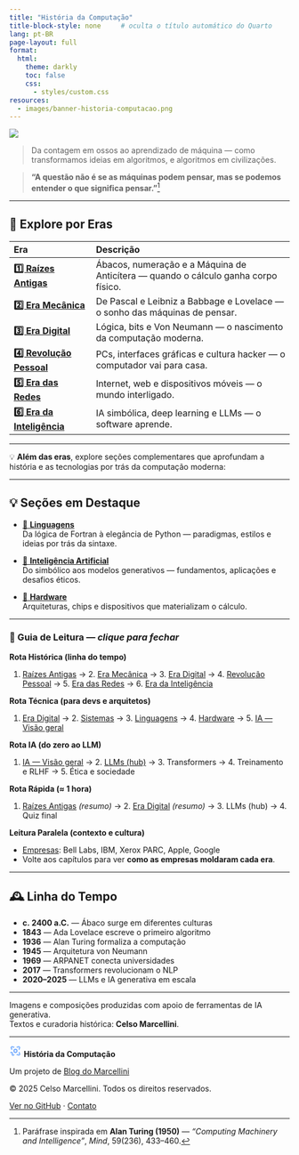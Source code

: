 ```yaml
---
title: "História da Computação"
title-block-style: none     # oculta o título automático do Quarto
lang: pt-BR
page-layout: full
format:
  html:
    theme: darkly
    toc: false
    css:
      - styles/custom.css
resources:
  - images/banner-historia-computacao.png
---
```


::: {.hero-banner}
![](images/banner-historia-computacao.png)
:::

<div class="intro-block">
> Da contagem em ossos ao aprendizado de máquina — como transformamos ideias em algoritmos, e algoritmos em civilizações.

> **“A questão não é se as máquinas podem pensar, mas se podemos entender o que significa pensar.”**[^turing]
</div>

[^turing]: Paráfrase inspirada em **Alan Turing (1950)** — *“Computing Machinery and Intelligence”*, *Mind*, 59(236), 433–460.


---

## 🧭 Explore por Eras

| Era | Descrição |
|:----|:-----------|
| [**1️⃣ Raízes Antigas**](eras/parte-1-raizes-antigas.qmd) | Ábacos, numeração e a Máquina de Anticítera — quando o cálculo ganha corpo físico. |
| [**2️⃣ Era Mecânica**](eras/parte-2-era-mecanica.qmd) | De Pascal e Leibniz a Babbage e Lovelace — o sonho das máquinas de pensar. |
| [**3️⃣ Era Digital**](eras/parte-3-era-digital.qmd) | Lógica, bits e Von Neumann — o nascimento da computação moderna. |
| [**4️⃣ Revolução Pessoal**](eras/parte-4-revolucao-pessoal.qmd) | PCs, interfaces gráficas e cultura hacker — o computador vai para casa. |
| [**5️⃣ Era das Redes**](eras/parte-5-era-das-redes.qmd) | Internet, web e dispositivos móveis — o mundo interligado. |
| [**6️⃣ Era da Inteligência**](eras/parte-6-era-da-inteligencia.qmd) | IA simbólica, deep learning e LLMs — o software aprende. |

---

<div class="section-intro">
💡 <strong>Além das eras</strong>, explore seções complementares que aprofundam a história e as tecnologias por trás da computação moderna:
</div>

---

## 💡 Seções em Destaque


- [🧮 **Linguagens**](linguagens/index.qmd)  
  Da lógica de Fortran à elegância de Python — paradigmas, estilos e ideias por trás da sintaxe.

- [🤖 **Inteligência Artificial**](inteligencia-artificial/index.qmd)  
  Do simbólico aos modelos generativos — fundamentos, aplicações e desafios éticos.

- [💾 **Hardware**](hardware/index.qmd)  
  Arquiteturas, chips e dispositivos que materializam o cálculo.

---

:::{.callout-tip collapse="false"}
### 📘 Guia de Leitura — *clique para fechar*

**Rota Histórica (linha do tempo)**

1. [Raízes Antigas](eras/parte-1-raizes-antigas.qmd) → 2. [Era Mecânica](eras/parte-2-era-mecanica.qmd) →  3. [Era Digital](eras/parte-3-era-digital.qmd) → 4. [Revolução Pessoal](eras/parte-4-revolucao-pessoal.qmd) →  5. [Era das Redes](eras/parte-5-era-das-redes.qmd) → 6. [Era da Inteligência](eras/parte-6-era-da-inteligencia.qmd)

**Rota Técnica (para devs e arquitetos)**

1. [Era Digital](eras/parte-3-era-digital.qmd) → 2. [Sistemas](sistemas/index.qmd) →  3. [Linguagens](linguagens/index.qmd) → 4. [Hardware](hardware/index.qmd) →  5. [IA — Visão geral](inteligencia-artificial/index.qmd)

**Rota IA (do zero ao LLM)**

1. [IA — Visão geral](inteligencia-artificial/index.qmd) → 2. [LLMs (hub)](inteligencia-artificial/llms.qmd) →  3. Transformers → 4. Treinamento e RLHF → 5. Ética e sociedade

**Rota Rápida (≈ 1 hora)**

1. [Raízes Antigas](eras/parte-1-raizes-antigas.qmd) *(resumo)* →  2. [Era Digital](eras/parte-3-era-digital.qmd) *(resumo)* →  3. LLMs (hub) → 4. Quiz final

**Leitura Paralela (contexto e cultura)**

- [Empresas](empresas/index.qmd): Bell Labs, IBM, Xerox PARC, Apple, Google  
- Volte aos capítulos para ver **como as empresas moldaram cada era**.

:::

---

## 🕰️ Linha do Tempo

:::{.timeline}
- **c. 2400 a.C.** — Ábaco surge em diferentes culturas  
- **1843** — Ada Lovelace escreve o primeiro algoritmo  
- **1936** — Alan Turing formaliza a computação  
- **1945** — Arquitetura von Neumann  
- **1969** — ARPANET conecta universidades  
- **2017** — Transformers revolucionam o NLP  
- **2020–2025** — LLMs e IA generativa em escala
:::


---

::: {.credits}
Imagens e composições produzidas com apoio de ferramentas de IA generativa.  
Textos e curadoria histórica: **Celso Marcellini**.  
:::

---
```{=html}
<div class="site-footer">
  <div class="footer-content">
    <div class="footer-logo">
      <svg xmlns="http://www.w3.org/2000/svg" width="22" height="22" viewBox="0 0 24 24" fill="none" stroke="#6ea8fe" stroke-width="2" stroke-linecap="round" stroke-linejoin="round">
        <circle cx="12" cy="12" r="3"></circle>
        <path d="M19.4 15a1.65 1.65 0 0 0 .33 1.82l.06.06a2 2 0 1 1-2.83 2.83l-.06-.06A1.65 1.65 0 0 0 15 19.4"></path>
        <path d="M4.6 9a1.65 1.65 0 0 0-.33-1.82l-.06-.06a2 2 0 1 1 2.83-2.83l.06.06A1.65 1.65 0 0 0 9 4.6"></path>
        <path d="M15 4.6a1.65 1.65 0 0 0 1.82-.33l.06-.06a2 2 0 1 1 2.83 2.83l-.06.06A1.65 1.65 0 0 0 19.4 9"></path>
        <path d="M4.6 15a1.65 1.65 0 0 0-1.82.33l-.06.06a2 2 0 1 1 2.83 2.83l.06-.06A1.65 1.65 0 0 0 9 19.4"></path>
      </svg>
      <span><strong>História da Computação</strong></span>
    </div>

    <p>Um projeto de <a href="https://blogdomarcellini.com.br" target="_blank">Blog do Marcellini</a></p>
    <p>© 2025 Celso Marcellini. Todos os direitos reservados.</p>
    <p><a href="https://github.com/marcellini-celso/historia-computacao" target="_blank">Ver no GitHub</a> · 
       <a href="mailto:prof.marcellini@gmail.com">Contato</a></p>
  </div>
</div>
```

